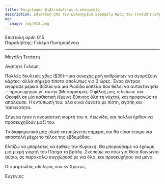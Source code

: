 ```yaml
---
title: Επιχείρηση βιβλιοπωλείου & υπουργείο
description: Επιστολή από τον Ευλογημένο Σεραφείμ προς τον Γκλέμπ Ποντμοσένσκι.
og:
  image: /og/015.png
---
```


<div style={{textAlign:'right', fontFamily:'monospace'}}>Επιστολή αριθ. 015</div>
<div style={{textAlign:'left', fontFamily:'monospace'}}>Παραλήπτης: Γκλέμπ Ποντμοσένσκι</div>

---

Μεγάλη Τετάρτη

Αγαπητέ Γκλέμπ,

Πολλές δουλειές χθες ($35)—μια συνεχής ροή ανθρώπων να αγοράζουν κάρτες· αλλά σήμερα τίποτα απολύτως για 3 ώρες. Ένας άντρας αγόρασε μερικά βιβλία για μια Ρωσίδα κοπέλα που θέλει να αυτοκτονήσει—προσευχήσου γι' αυτήν (Μπάρμπαρα). Ο φίλος μας τελείωσε τον Φεοφίλ σε μία καθιστική (έμεινε ξύπνιος όλη τη νύχτα), και προφανώς το απόλαυσε. Η εντύπωσή του: όλα είναι δυνατά με πίστη, αγάπη και ταπεινότητα.

Σήμερα ήταν η ονομαστική γιορτή του π. Λεωνίδα, και πολλοί ήρθαν να προσευχηθούν μαζί του.

Το διαφημιστικό μας υλικό εκτυπώνεται σήμερα, και θα είναι έτοιμο για αποστολή μέχρι το τέλος της εβδομάδας.

Ελπίζω να μπορέσεις να έρθεις την Κυριακή. Θα μπορούσαμε να έχουμε μια μικρή γιορτή του Πάσχα το βράδυ. Σκοπεύω να πάω για Θεία Κοινωνία αύριο, σε παρακαλώ συγχώρεσέ με για όλα, και προσευχήσου για μένα.

Ο αμαρτωλός αδελφός σου εν Χριστώ,

Ευγένιος